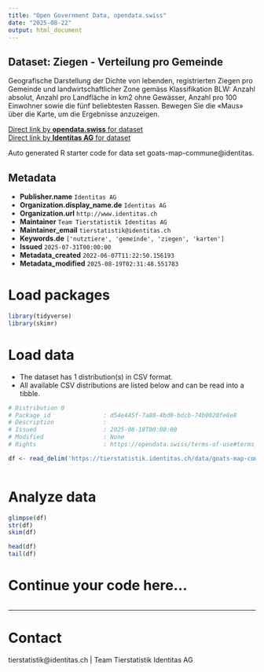 ```yaml
---
title: "Open Government Data, opendata.swiss"
date: "2025-08-22"
output: html_document
---
```


## Dataset: Ziegen - Verteilung pro Gemeinde

Geografische Darstellung der Dichte von lebenden, registrierten Ziegen pro Gemeinde und landwirtschaftlicher Zone gemäss Klassifikation BLW: Anzahl absolut, Anzahl pro Landfläche in km2 ohne Gewässer, Anzahl pro 100 Einwohner sowie die fünf beliebtesten Rassen. Bewegen Sie die «Maus» über die Karte, um die Ergebnisse anzuzeigen.

[Direct link by **opendata.swiss** for dataset](https://opendata.swiss/de/dataset/ziegen-verteilung-pro-gemeinde)<br>
[Direct link by **Identitas AG** for dataset](https://tierstatistik.identitas.ch/)

Auto generated R starter code for data set goats-map-commune@identitas.

## Metadata

- **Publisher.name** `Identitas AG`
- **Organization.display_name.de** `Identitas AG`
- **Organization.url** `http://www.identitas.ch`
- **Maintainer** `Team Tierstatistik Identitas AG`
- **Maintainer_email** `tierstatistik@identitas.ch`
- **Keywords.de** `['nutztiere', 'gemeinde', 'ziegen', 'karten']`
- **Issued** `2025-07-31T00:00:00`
- **Metadata_created** `2022-06-07T11:22:50.156193`
- **Metadata_modified** `2025-08-19T02:31:48.551783`


# Load packages

```r

library(tidyverse)
library(skimr)

```

# Load data

-   The dataset has 1 distribution(s) in CSV format.
-   All available CSV distributions are listed below and can be read into a tibble.

```r

# Distribution 0
# Package_id               : d54e445f-7a80-4bd0-bdcb-74b0020fe8e8
# Description              : 
# Issued                   : 2025-08-18T00:00:00
# Modified                 : None
# Rights                   : https://opendata.swiss/terms-of-use#terms_by

df <- read_delim('https://tierstatistik.identitas.ch/data/goats-map-commune.csv')



```

# Analyze data

```r

glimpse(df)
str(df)
skim(df)

head(df)
tail(df)

```

# Continue your code here...

```r

```

------------------------------------------------------------------------

# Contact

tierstatistik@identitas.ch | Team Tierstatistik Identitas AG
